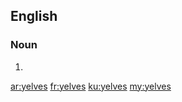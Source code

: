 ==English==

===Noun===
{{head|en|noun plural form}}

# {{plural of|yelve|lang=en}}

[[ar:yelves]]
[[fr:yelves]]
[[ku:yelves]]
[[my:yelves]]